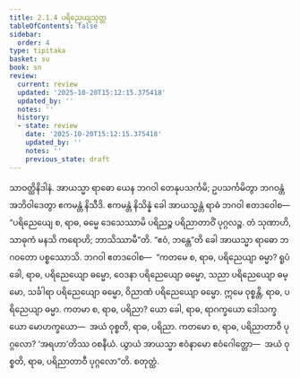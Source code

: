 ```yaml
---
title: 2.1.4 ပရိညေယျသုတ္တ
tableOfContents: false
sidebar:
  order: 4
type: tipitaka
basket: su
book: sn
review:
  current: review
  updated: '2025-10-20T15:12:15.375418'
  updated_by: ''
  notes: ''
  history:
  - state: review
    date: '2025-10-20T15:12:15.375418'
    updated_by: ''
    notes: ''
    previous_state: draft
---
```



<DynamicBreadcrumb />


<ReviewStatus review={frontmatter.review} showDetails={true} />

<HypothesisAnnotation frontmatter={frontmatter} />

<Division number="163" book="sn" e="ch" v="18" p="303">

<Paragraph number="830" book="sn">
သာဝတ္ထိနိဒါနံ. အာယသ္မာ ရာဓော ယေန ဘဂဝါ တေနုပသင်္ကမိ; ဥပသင်္ကမိတွာ ဘဂဝန္တံ အဘိဝါဒေတွာ ဧကမန္တံ နိသီဒိ. ဧကမန္တံ နိသိန္နံ ခေါ အာယသ္မန္တံ ရာဓံ ဘဂဝါ ဧတဒဝေါစ—
</Paragraph>

<Paragraph number="831" book="sn">
“ပရိညေယျေ စ, ရာဓ, ဓမ္မေ ဒေသေဿာမိ ပရိညဉ္စ ပရိညာတာဝိံ ပုဂ္ဂလဉ္စ. တံ သုဏာဟိ, သာဓုကံ မနသိ ကရောဟိ; ဘာသိဿာမီ”တိ. “ဧဝံ, ဘန္တေ”တိ ခေါ အာယသ္မာ ရာဓော ဘဂဝတော ပစ္စဿောသိ. ဘဂဝါ ဧတဒဝေါစ—  “ကတမေ စ, ရာဓ, ပရိညေယျာ ဓမ္မာ? ရူပံ ခေါ, ရာဓ, ပရိညေယျော ဓမ္မော, ဝေဒနာ ပရိညေယျော ဓမ္မော, သညာ ပရိညေယျော ဓမ္မော, သင်္ခါရာ ပရိညေယျော ဓမ္မော, ဝိညာဏံ ပရိညေယျော ဓမ္မော. ဣမေ ဝုစ္စန္တိ, ရာဓ, ပရိညေယျာ ဓမ္မာ. ကတမာ စ, ရာဓ, ပရိညာ? ယော ခေါ, ရာဓ, ရာဂက္ခယော ဒေါသက္ခယော မောဟက္ခယော—  အယံ ဝုစ္စတိ, ရာဓ, ပရိညာ. ကတမော စ, ရာဓ, ပရိညာတာဝီ ပုဂ္ဂလော? ‘အရဟာ’တိဿ ဝစနီယံ. ယွာယံ အာယသ္မာ ဧဝံနာမော ဧဝံဂေါတ္တော—  အယံ ဝုစ္စတိ, ရာဓ, ပရိညာတာဝီ ပုဂ္ဂလော”တိ.

</Paragraph>
</Division>

<Paragraph number="832" type="center" book="sn">
စတုတ္ထံ.
</Paragraph>